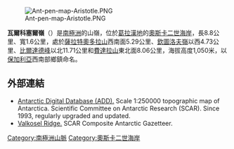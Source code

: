 [[Image:Ant-pen-map-Aristotle.PNG|thumb]]

{{coord|65|42|22|S|62|39|33|W|display=title}}

'''瓦爾科塞爾嶺'''（{{lang-en|Valkosel Ridge}}）是[[南極洲|南極洲]]的山嶺，位於[[葛拉漢地|葛拉漢地]]的[[奧斯卡二世海岸|奧斯卡二世海岸]]，長8.8公里、寬1.6公里，處於[[薩拉特奧多拉山|薩拉特奧多拉山]]西南面5.29公里、[[欽圖洛夫嶺|欽圖洛夫嶺]]以西4.73公里、[[比爾達德峰|比爾達德峰]]以北11.71公里和[[費達拉山|費達拉山]]東北面8.06公里，海拔高度1,050米，以[[保加利亞|保加利亞]]西南部鄉鎮命名。

==外部連結==
* [http://www.add.scar.org Antarctic Digital Database (ADD).] {{Wayback|url=http://www.add.scar.org/ |date=20170305000653 }} Scale 1:250000 topographic map of Antarctica. Scientific Committee on Antarctic Research (SCAR). Since 1993, regularly upgraded and updated.
* [https://data.aad.gov.au/aadc/gaz/scar/display_name.cfm?gaz_id=137574 Valkosel Ridge.] {{Wayback|url=https://data.aad.gov.au/aadc/gaz/scar/display_name.cfm?gaz_id=137574 |date=20170922100654 }} SCAR Composite Antarctic Gazetteer.

{{DEFAULTSORT:Valkosel Ridge}}
[[Category:南極洲山脈|Category:南極洲山脈]]
[[Category:奧斯卡二世海岸|Category:奧斯卡二世海岸]]


{{OscarIICoast-geo-stub}}